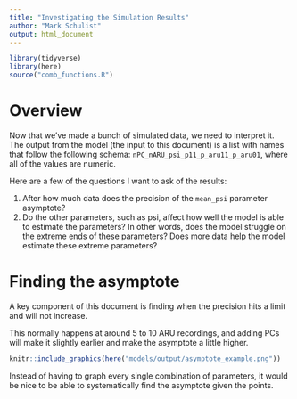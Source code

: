 ```yaml
---
title: "Investigating the Simulation Results"
author: "Mark Schulist"
output: html_document
---
```


```r
library(tidyverse)
library(here)
source("comb_functions.R")
```


# Overview

Now that we've made a bunch of simulated data, we need to interpret it. The output from the model (the input to this document) is a list with names that follow the following schema: `nPC_nARU_psi_p11_p_aru11_p_aru01`, where all of the values are numeric. 

Here are a few of the questions I want to ask of the results:

1. After how much data does the precision of the `mean_psi` parameter asymptote?
2. Do the other parameters, such as psi, affect how well the model is able to estimate the parameters? In other words, does the model struggle on the extreme ends of these parameters? Does more data help the model estimate these extreme parameters?

# Finding the asymptote

A key component of this document is finding when the precision hits a limit and will not increase. 

This normally happens at around 5 to 10 ARU recordings, and adding PCs will make it slightly earlier and make the asymptote a little higher. 

```r
knitr::include_graphics(here("models/output/asymptote_example.png"))
```

Instead of having to graph every single combination of parameters, it would be nice to be able to systematically find the asymptote given the points. 

